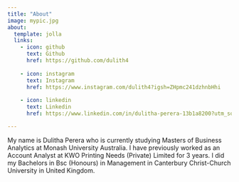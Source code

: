 ```yaml
---
title: "About"
image: mypic.jpg
about:
  template: jolla
  links:
    - icon: github
      text: Github
      href: https://github.com/dulith4
    
    - icon: instagram
      text: Instagram
      href: https://www.instagram.com/dulith4?igsh=ZHpmc241dzhnbHhi
    
    - icon: linkedin
      text: Linkedin
      href: https://www.linkedin.com/in/dulitha-perera-13b1a8200?utm_source=share&utm_campaign=share_via&utm_content=profile&utm_medium=android_app

---
```


My name is Dulitha Perera who is currently studying Masters of Business Analytics at Monash University Australia. I have previously worked as an Account Analyst at KWO Printing Needs (Private) Limited for 3 years. I did my Bachelors in Bsc (Honours) in Management in Canterbury Christ-Church University in United Kingdom. 
